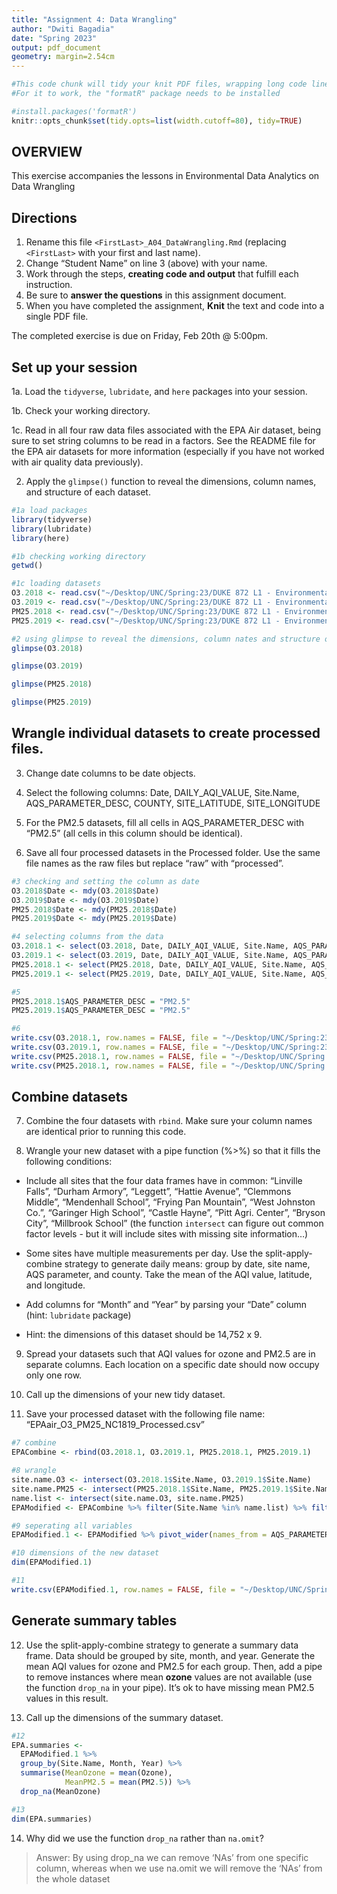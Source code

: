 ```yaml
---
title: "Assignment 4: Data Wrangling"
author: "Dwiti Bagadia"
date: "Spring 2023"
output: pdf_document
geometry: margin=2.54cm
---
```


```r
#This code chunk will tidy your knit PDF files, wrapping long code lines
#For it to work, the "formatR" package needs to be installed

#install.packages('formatR')
knitr::opts_chunk$set(tidy.opts=list(width.cutoff=80), tidy=TRUE)
```


## OVERVIEW

This exercise accompanies the lessons in Environmental Data Analytics on Data Wrangling 

## Directions

1.  Rename this file `<FirstLast>_A04_DataWrangling.Rmd` (replacing `<FirstLast>` with your first and last name).
2. Change "Student Name" on line 3 (above) with your name.
3. Work through the steps, **creating code and output** that fulfill each instruction.
4. Be sure to **answer the questions** in this assignment document.
5. When you have completed the assignment, **Knit** the text and code into a single PDF file.

The completed exercise is due on Friday, Feb 20th @ 5:00pm.

## Set up your session 

1a. Load the `tidyverse`,  `lubridate`, and `here` packages into your session.

1b. Check your working directory.

1c. Read in all four raw data files associated with the EPA Air dataset, being sure to set string columns to be read in a factors. See the README file for the EPA air datasets for more information (especially if you have not worked with air quality data previously). 

2. Apply the `glimpse()` function to reveal the dimensions, column names, and structure of each dataset. 

```r
#1a load packages
library(tidyverse)
library(lubridate)
library(here)

#1b checking working directory
getwd()

#1c loading datasets
O3.2018 <- read.csv("~/Desktop/UNC/Spring:23/DUKE 872 L1 - Environmental Data Analysis/EDA-Spring23/Data/Raw/EPAair_O3_NC2018_raw.csv", stringsAsFactors = TRUE)
O3.2019 <- read.csv("~/Desktop/UNC/Spring:23/DUKE 872 L1 - Environmental Data Analysis/EDA-Spring23/Data/Raw/EPAair_O3_NC2019_raw.csv", stringsAsFactors = TRUE)
PM25.2018 <- read.csv("~/Desktop/UNC/Spring:23/DUKE 872 L1 - Environmental Data Analysis/EDA-Spring23/Data/Raw/EPAair_PM25_NC2018_raw.csv", stringsAsFactors = TRUE)
PM25.2019 <- read.csv("~/Desktop/UNC/Spring:23/DUKE 872 L1 - Environmental Data Analysis/EDA-Spring23/Data/Raw/EPAair_PM25_NC2019_raw.csv", stringsAsFactors = TRUE)

#2 using glimpse to reveal the dimensions, column nates and structure of datasets 
glimpse(O3.2018)

glimpse(O3.2019)

glimpse(PM25.2018)

glimpse(PM25.2019)
```


## Wrangle individual datasets to create processed files.

3. Change date columns to be date objects.

4. Select the following columns: Date, DAILY_AQI_VALUE, Site.Name, AQS_PARAMETER_DESC, COUNTY, SITE_LATITUDE, SITE_LONGITUDE

5. For the PM2.5 datasets, fill all cells in AQS_PARAMETER_DESC with "PM2.5" (all cells in this column should be identical).

6. Save all four processed datasets in the Processed folder. Use the same file names as the raw files but replace "raw" with "processed".

```r
#3 checking and setting the column as date
O3.2018$Date <- mdy(O3.2018$Date)
O3.2019$Date <- mdy(O3.2019$Date)
PM25.2018$Date <- mdy(PM25.2018$Date)
PM25.2019$Date <- mdy(PM25.2019$Date)

#4 selecting columns from the data
O3.2018.1 <- select(O3.2018, Date, DAILY_AQI_VALUE, Site.Name, AQS_PARAMETER_DESC, COUNTY, SITE_LATITUDE, SITE_LONGITUDE)
O3.2019.1 <- select(O3.2019, Date, DAILY_AQI_VALUE, Site.Name, AQS_PARAMETER_DESC, COUNTY, SITE_LATITUDE, SITE_LONGITUDE)
PM25.2018.1 <- select(PM25.2018, Date, DAILY_AQI_VALUE, Site.Name, AQS_PARAMETER_DESC, COUNTY, SITE_LATITUDE, SITE_LONGITUDE)
PM25.2019.1 <- select(PM25.2019, Date, DAILY_AQI_VALUE, Site.Name, AQS_PARAMETER_DESC, COUNTY, SITE_LATITUDE, SITE_LONGITUDE)

#5 
PM25.2018.1$AQS_PARAMETER_DESC = "PM2.5"
PM25.2019.1$AQS_PARAMETER_DESC = "PM2.5"

#6
write.csv(O3.2018.1, row.names = FALSE, file = "~/Desktop/UNC/Spring:23/DUKE 872 L1 - Environmental Data Analysis/EDA-Spring23/Data/Processed/EPAair_O3_NC2018_processed.csv")
write.csv(O3.2019.1, row.names = FALSE, file = "~/Desktop/UNC/Spring:23/DUKE 872 L1 - Environmental Data Analysis/EDA-Spring23/Data/Processed/EPAair_O3_NC2019_processed.csv")
write.csv(PM25.2018.1, row.names = FALSE, file = "~/Desktop/UNC/Spring:23/DUKE 872 L1 - Environmental Data Analysis/EDA-Spring23/Data/Processed/EPAair_PM25_NC2018_processed.csv")
write.csv(PM25.2018.1, row.names = FALSE, file = "~/Desktop/UNC/Spring:23/DUKE 872 L1 - Environmental Data Analysis/EDA-Spring23/Data/Processed/EPAair_PM25_NC2019_processed.csv")

```


## Combine datasets

7. Combine the four datasets with `rbind`. Make sure your column names are identical prior to running this code.

8. Wrangle your new dataset with a pipe function (%>%) so that it fills the following conditions: 

  * Include all sites that the four data frames have in common: "Linville Falls", "Durham Armory", "Leggett", "Hattie Avenue", "Clemmons Middle", "Mendenhall School", "Frying Pan Mountain", "West Johnston Co.", "Garinger High School", "Castle Hayne", "Pitt Agri. Center", "Bryson City", "Millbrook School" (the function `intersect` can figure out common factor levels - but it will include sites with missing site information...) 

  * Some sites have multiple measurements per day. Use the split-apply-combine strategy to generate daily means: group by date, site name, AQS parameter, and county. Take the mean of the AQI value, latitude, and longitude.
  
  * Add columns for "Month" and "Year" by parsing your "Date" column (hint: `lubridate` package)
  
  * Hint: the dimensions of this dataset should be 14,752 x 9.

9. Spread your datasets such that AQI values for ozone and PM2.5 are in separate columns. Each location on a specific date should now occupy only one row.

10. Call up the dimensions of your new tidy dataset.

11. Save your processed dataset with the following file name: "EPAair_O3_PM25_NC1819_Processed.csv"

```r
#7 combine
EPACombine <- rbind(O3.2018.1, O3.2019.1, PM25.2018.1, PM25.2019.1)

#8 wrangle
site.name.O3 <- intersect(O3.2018.1$Site.Name, O3.2019.1$Site.Name)
site.name.PM25 <- intersect(PM25.2018.1$Site.Name, PM25.2019.1$Site.Name)
name.list <- intersect(site.name.O3, site.name.PM25)
EPAModified <- EPACombine %>% filter(Site.Name %in% name.list) %>% filter(Site.Name != "") %>% group_by(Date, Site.Name, AQS_PARAMETER_DESC, COUNTY) %>% summarise(meanAQI = mean(DAILY_AQI_VALUE), meanLa = mean(SITE_LATITUDE), meanlog = mean(SITE_LONGITUDE)) %>% mutate(Month = month(Date), Year = year(Date))

#9 seperating all variables 
EPAModified.1 <- EPAModified %>% pivot_wider(names_from = AQS_PARAMETER_DESC, values_from = meanAQI)

#10 dimensions of the new dataset
dim(EPAModified.1)

#11 
write.csv(EPAModified.1, row.names = FALSE, file = "~/Desktop/UNC/Spring:23/DUKE 872 L1 - Environmental Data Analysis/EDA-Spring23/Data/Processed/EPAair_O3_PM25_NC1819_Processed.csv")

```


## Generate summary tables

12. Use the split-apply-combine strategy to generate a summary data frame. Data should be grouped by site, month, and year. Generate the mean AQI values for ozone and PM2.5 for each group. Then, add a pipe to remove instances where mean **ozone** values are not available (use the function `drop_na` in your pipe). It's ok to have missing mean PM2.5 values in this result. 

13. Call up the dimensions of the summary dataset.

```r

#12
EPA.summaries <- 
  EPAModified.1 %>%
  group_by(Site.Name, Month, Year) %>%
  summarise(MeanOzone = mean(Ozone), 
            MeanPM2.5 = mean(PM2.5)) %>% 
  drop_na(MeanOzone) 

#13
dim(EPA.summaries)


```

14. Why did we use the function `drop_na` rather than `na.omit`?

> Answer: By using drop_na we can remove 'NAs' from one specific column, whereas when we use na.omit we will remove the 'NAs' from the whole dataset
